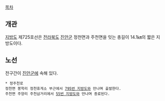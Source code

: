 [[목차]]
== 개관 ==
[[지방도]] 제725호선은 [[전라북도]] [[진안군]] 정천면과 주천면을 잇는 총길이 14.1㎞의 짧은 지방도이다.

== 노선 ==
전구간이 [[진안군]]에 속해 있다.

 * 정주천로
 정천면 봉학리 정천휴게소 부근에서 [[795번 지방도]]와 만나며 출발한다.
 주천면 주양리 주천삼거리에서 [[55번 지방도]]와 만나며 종료된다.
